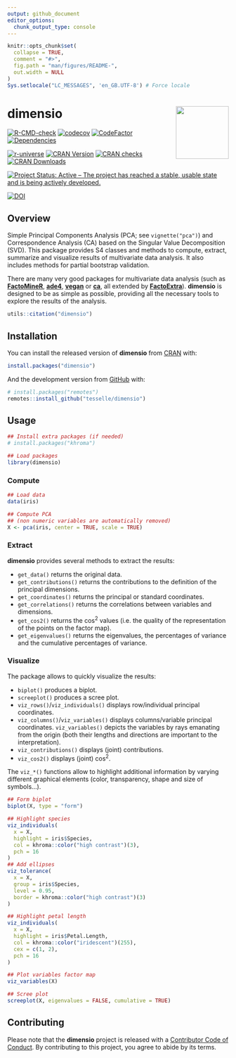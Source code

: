 ```yaml
---
output: github_document
editor_options: 
  chunk_output_type: console
---
```


<!-- README.md is generated from README.Rmd. Please edit that file -->

```r
knitr::opts_chunk$set(
  collapse = TRUE,
  comment = "#>",
  fig.path = "man/figures/README-",
  out.width = NULL
)
Sys.setlocale("LC_MESSAGES", 'en_GB.UTF-8') # Force locale
```

# dimensio <img width=120px src="man/figures/logo.png" align="right" />

<!-- badges: start -->
[![R-CMD-check](https://github.com/tesselle/dimensio/workflows/R-CMD-check/badge.svg)](https://github.com/tesselle/dimensio/actions)
[![codecov](https://codecov.io/gh/tesselle/dimensio/branch/main/graph/badge.svg?token=0mcb7gbZu3)](https://app.codecov.io/gh/tesselle/dimensio)
[![CodeFactor](https://www.codefactor.io/repository/github/tesselle/dimensio/badge/main)](https://www.codefactor.io/repository/github/tesselle/dimensio/overview/main)
[![Dependencies](https://tinyverse.netlify.com/badge/dimensio)](https://cran.r-project.org/package=dimensio)

[![r-universe](https://tesselle.r-universe.dev/badges/dimensio)](https://tesselle.r-universe.dev/dimensio){.pkgdown-devel}
[![CRAN Version](http://www.r-pkg.org/badges/version/dimensio)](https://cran.r-project.org/package=dimensio){.pkgdown-release}
[![CRAN checks](https://badges.cranchecks.info/worst/dimensio.svg)](https://cran.r-project.org/web/checks/check_results_dimensio.html){.pkgdown-release}
[![CRAN Downloads](http://cranlogs.r-pkg.org/badges/dimensio)](https://cran.r-project.org/package=dimensio){.pkgdown-release}

[![Project Status: Active – The project has reached a stable, usable state and is being actively developed.](https://www.repostatus.org/badges/latest/active.svg)](https://www.repostatus.org/#active)

[![DOI](https://zenodo.org/badge/DOI/10.5281/zenodo.4478530.svg)](https://doi.org/10.5281/zenodo.4478530)
<!-- badges: end -->

## Overview

Simple Principal Components Analysis (PCA; see `vignette("pca")`) and Correspondence Analysis (CA) based on the Singular Value Decomposition (SVD). This package provides S4 classes and methods to compute, extract, summarize and visualize results of multivariate data analysis. It also includes methods for partial bootstrap validation.

There are many very good packages for multivariate data analysis (such as [**FactoMineR**](http://factominer.free.fr/), [**ade4**](https://pbil.univ-lyon1.fr/ade4/), [**vegan**](https://rpubs.com/brouwern/veganpca) or [**ca**](https://cran.r-project.org/package=ca), all extended by [**FactoExtra**](https://rpkgs.datanovia.com/factoextra/)). **dimensio** is designed to be as simple as possible, providing all the necessary tools to explore the results of the analysis.

```r
utils::citation("dimensio")
```

## Installation

You can install the released version of **dimensio** from [CRAN](https://CRAN.R-project.org) with:

```r
install.packages("dimensio")
```

And the development version from [GitHub](https://github.com/) with:

```r
# install.packages("remotes")
remotes::install_github("tesselle/dimensio")
```

## Usage

```r
## Install extra packages (if needed)
# install.packages("khroma")

## Load packages
library(dimensio)
```

### Compute

```r
## Load data
data(iris)

## Compute PCA
## (non numeric variables are automatically removed)
X <- pca(iris, center = TRUE, scale = TRUE)
```

### Extract

**dimensio** provides several methods to extract the results: 

* `get_data()` returns the original data.
* `get_contributions()` returns the contributions to the definition of the principal dimensions.
* `get_coordinates()` returns the principal or standard coordinates.
* `get_correlations()` returns the correlations between variables and dimensions.
* `get_cos2()` returns the cos^2^ values (i.e. the quality of the representation of the points on the factor map).
* `get_eigenvalues()` returns the eigenvalues, the percentages of variance and the cumulative percentages of variance.

### Visualize

The package allows to quickly visualize the results:

* `biplot()` produces a biplot.
* `screeplot()` produces a scree plot.
* `viz_rows()`/`viz_individuals()` displays row/individual principal coordinates.
* `viz_columns()`/`viz_variables()` displays columns/variable principal coordinates. `viz_variables()` depicts the variables by rays emanating from the origin (both their lengths and directions are important to the interpretation).
* `viz_contributions()` displays (joint) contributions. 
* `viz_cos2()` displays (joint) cos^2^.

The `viz_*()` functions allow to highlight additional information by varying different graphical elements (color, transparency, shape and size of symbols...).

```r
## Form biplot
biplot(X, type = "form")
```

```r
## Highlight species
viz_individuals(
  x = X, 
  highlight = iris$Species, 
  col = khroma::color("high contrast")(3), 
  pch = 16
)
## Add ellipses
viz_tolerance(
  x = X, 
  group = iris$Species, 
  level = 0.95,
  border = khroma::color("high contrast")(3)
)

## Highlight petal length
viz_individuals(
  x = X,
  highlight = iris$Petal.Length,
  col = khroma::color("iridescent")(255), 
  cex = c(1, 2),
  pch = 16
)
```

```r
## Plot variables factor map
viz_variables(X)

## Scree plot
screeplot(X, eigenvalues = FALSE, cumulative = TRUE)
```

## Contributing
Please note that the **dimensio** project is released with a [Contributor Code of Conduct](https://www.tesselle.org/conduct.html). By contributing to this project, you agree to abide by its terms.
